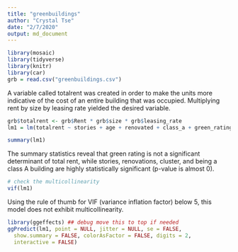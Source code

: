 ---
title: "greenbuildings"
author: "Crystal Tse"
date: "2/7/2020"
output: md_document
---

```{r}
library(mosaic)
library(tidyverse)
library(knitr)
library(car)
grb = read.csv("greenbuildings.csv")
```

A variable called totalrent was created in order to make the units more indicative of the cost of an entire building that was occupied. Multiplying rent by size by leasing rate yielded the desired variable.

```{r}
grb$totalrent <- grb$Rent * grb$size * grb$leasing_rate
lm1 = lm(totalrent ~ stories + age + renovated + class_a + green_rating, data= grb)

summary(lm1)
```
The summary statistics reveal that green rating is not a significant determinant of total rent, while stories, renovations, cluster, and being a class A building are highly statistically significant (p-value is almost 0).
```{r}
# check the multicollinearity
vif(lm1)
```
Using the rule of thumb for VIF (variance inflation factor) below 5, this model does not exhibit multicollinearity.
```{r}
library(ggeffects) ## debug move this to top if needed
ggPredict(lm1, point = NULL, jitter = NULL, se = FALSE,
  show.summary = FALSE, colorAsFactor = FALSE, digits = 2,
  interactive = FALSE)

```

